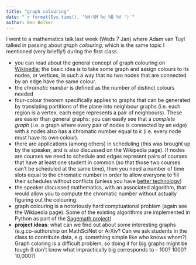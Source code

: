```yaml
---
title: "graph colouring"
date: "`r format(Sys.time(), '%H:%M %d %B %Y ')`"
author: Ben Bolker
---
```


I went to a mathematics talk last week (Weds 7 Jan) where Adam van Tuyl talked in passing about *graph colouring*, which is the same topic I mentioned (very briefly!) during the first class.

* you can read about the general concept of graph colouring on [Wikipedia](http://en.wikipedia.org/wiki/Graph_coloring); the basic idea is to take some graph and assign colours to its nodes, or vertices, in such a way that no two nodes that are connected by an edge have the same colour.
* the *chromatic number* is defined as the number of distinct colours needed
* four-colour theorem specifically applies to graphs that can be generated by translating partitions of the plane into neighbour graphs (i.e. each region is a vertex, each edge represents a pair of neighbours).  These are easier than general graphs: you can easily see that a *complete graph* (i.e. a graph where every pair of nodes is connected by an edge) with $k$ nodes also has a chromatic number equal to $k$ (i.e. every node must have its own colour).
* there are applications (among others) in scheduling (this was brought up by the speaker, and is also discussed on the Wikipedia page). If nodes are courses we need to schedule and edges represent pairs of courses that have at least one student in common (so that those two courses can't be scheduled at the same time), then you need a number of time slots equal to the chromatic number in order to allow everyone to fill their schedules without conflicts (unless you have [better technology](http://harrypotter.wikia.com/wiki/Time-Turner))
* the speaker discussed mathematics, with an associated algorithm, that would allow you to compute the chromatic number without actually figuring out the colouring
* graph colouring is a notoriously hard comptuational problem (again see the Wikipedia page). Some of the existing algorithms are implemented in Python as part of the [Sagemath project](http://www.sagemath.org/doc/reference/graphs/sage/graphs/graph_coloring.html))
* **project ideas**: what can we find out about some interesting graphs (e.g.co-authorship on MathSciNet or ArXiv?  Can we ask students in the class to contribute data, e.g. something simple like who knows whom?)  Graph coloring is a difficult problem, so doing it for big graphs might be tough (I don't know what impractically big corresponds to -- 100? 1000? 10,000?) 
